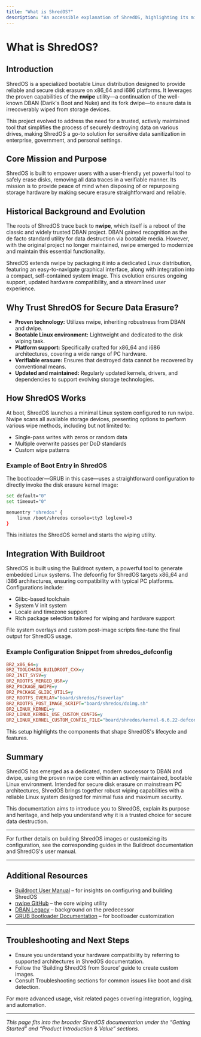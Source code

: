 ```yaml
---
title: "What is ShredOS?"
description: "An accessible explanation of ShredOS, highlighting its mission as a bootable Linux distribution purpose-built to securely erase disks on x86_64 and i686 platforms using the nwipe utility. This page covers the product's evolution, its roots in nwipe (as a successor to DBAN/dwipe), and why it's trusted for secure data destruction."
---
```


# What is ShredOS?

## Introduction

ShredOS is a specialized bootable Linux distribution designed to provide reliable and secure disk erasure on x86_64 and i686 platforms. It leverages the proven capabilities of the **nwipe** utility—a continuation of the well-known DBAN (Darik's Boot and Nuke) and its fork dwipe—to ensure data is irrecoverably wiped from storage devices.

This project evolved to address the need for a trusted, actively maintained tool that simplifies the process of securely destroying data on various drives, making ShredOS a go-to solution for sensitive data sanitization in enterprise, government, and personal settings.

## Core Mission and Purpose

ShredOS is built to empower users with a user-friendly yet powerful tool to safely erase disks, removing all data traces in a verifiable manner. Its mission is to provide peace of mind when disposing of or repurposing storage hardware by making secure erasure straightforward and reliable.

## Historical Background and Evolution

The roots of ShredOS trace back to **nwipe**, which itself is a reboot of the classic and widely trusted DBAN project. DBAN gained recognition as the de facto standard utility for data destruction via bootable media. However, with the original project no longer maintained, nwipe emerged to modernize and maintain this essential functionality.

ShredOS extends nwipe by packaging it into a dedicated Linux distribution, featuring an easy-to-navigate graphical interface, along with integration into a compact, self-contained system image. This evolution ensures ongoing support, updated hardware compatibility, and a streamlined user experience.

## Why Trust ShredOS for Secure Data Erasure?

- **Proven technology:** Utilizes nwipe, inheriting robustness from DBAN and dwipe.
- **Bootable Linux environment:** Lightweight and dedicated to the disk wiping task.
- **Platform support:** Specifically crafted for x86_64 and i686 architectures, covering a wide range of PC hardware.
- **Verifiable erasure:** Ensures that destroyed data cannot be recovered by conventional means.
- **Updated and maintained:** Regularly updated kernels, drivers, and dependencies to support evolving storage technologies.

## How ShredOS Works

At boot, ShredOS launches a minimal Linux system configured to run nwipe. Nwipe scans all available storage devices, presenting options to perform various wipe methods, including but not limited to:

- Single-pass writes with zeros or random data
- Multiple overwrite passes per DoD standards
- Custom wipe patterns

### Example of Boot Entry in ShredOS

The bootloader—GRUB in this case—uses a straightforward configuration to directly invoke the disk erasure kernel image:

```sh
set default="0"
set timeout="0"

menuentry "shredos" {
	linux /boot/shredos console=tty3 loglevel=3
}
```

This initiates the ShredOS kernel and starts the wiping utility.

## Integration With Buildroot

ShredOS is built using the Buildroot system, a powerful tool to generate embedded Linux systems. The defconfig for ShredOS targets x86_64 and i386 architectures, ensuring compatibility with typical PC platforms. Configurations include:

- Glibc-based toolchain
- System V init system
- Locale and timezone support
- Rich package selection tailored for wiping and hardware support

File system overlays and custom post-image scripts fine-tune the final output for ShredOS usage.

### Example Configuration Snippet from shredos_defconfig

```ini
BR2_x86_64=y
BR2_TOOLCHAIN_BUILDROOT_CXX=y
BR2_INIT_SYSV=y
BR2_ROOTFS_MERGED_USR=y
BR2_PACKAGE_NWIPE=y
BR2_PACKAGE_GLIBC_UTILS=y
BR2_ROOTFS_OVERLAY="board/shredos/fsoverlay"
BR2_ROOTFS_POST_IMAGE_SCRIPT="board/shredos/doimg.sh"
BR2_LINUX_KERNEL=y
BR2_LINUX_KERNEL_USE_CUSTOM_CONFIG=y
BR2_LINUX_KERNEL_CUSTOM_CONFIG_FILE="board/shredos/kernel-6.6.22-defconfig.config"
```

This setup highlights the components that shape ShredOS's lifecycle and features.

## Summary

ShredOS has emerged as a dedicated, modern successor to DBAN and dwipe, using the proven nwipe core within an actively maintained, bootable Linux environment. Intended for secure disk erasure on mainstream PC architectures, ShredOS brings together robust wiping capabilities with a reliable Linux system designed for minimal fuss and maximum security.

This documentation aims to introduce you to ShredOS, explain its purpose and heritage, and help you understand why it is a trusted choice for secure data destruction.

---

For further details on building ShredOS images or customizing its configuration, see the corresponding guides in the Buildroot documentation and ShredOS's user manual.

---

## Additional Resources

- [Buildroot User Manual](http://buildroot.org/downloads/manual/manual.html) – for insights on configuring and building ShredOS
- [nwipe GitHub](https://github.com/martijnvanbrummelen/nwipe) – the core wiping utility
- [DBAN Legacy](https://dban.org/) – background on the predecessor
- [GRUB Bootloader Documentation](https://www.gnu.org/software/grub/manual/grub/grub.html) – for bootloader customization

---

## Troubleshooting and Next Steps

- Ensure you understand your hardware compatibility by referring to supported architectures in ShredOS documentation.
- Follow the ‘Building ShredOS from Source’ guide to create custom images.
- Consult Troubleshooting sections for common issues like boot and disk detection.

For more advanced usage, visit related pages covering integration, logging, and automation.

---

*This page fits into the broader ShredOS documentation under the “Getting Started” and “Product Introduction & Value” sections.*